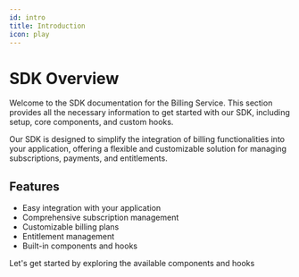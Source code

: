 ```yaml
---
id: intro
title: Introduction
icon: play
---
```


# SDK Overview

Welcome to the SDK documentation for the Billing Service. This section provides all the necessary information to get started with our SDK, including setup, core components, and custom hooks.

Our SDK is designed to simplify the integration of billing functionalities into your application, offering a flexible and customizable solution for managing subscriptions, payments, and entitlements.

## Features

- Easy integration with your application
- Comprehensive subscription management
- Customizable billing plans
- Entitlement management
- Built-in components and hooks

Let's get started by exploring the available components and hooks